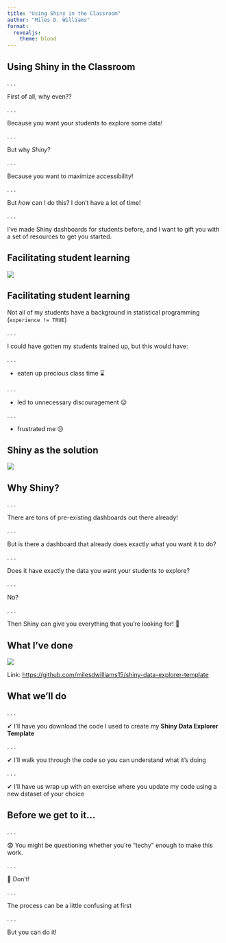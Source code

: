 ```yaml
---
title: "Using Shiny in the Classroom"
author: "Miles D. Williams"
format: 
  revealjs:
    theme: blood
---
```


## Using Shiny in the Classroom

. . .

First of all, why even??

. . .

Because you want your students to explore some data!

. . .

But why *Shiny*?

. . .

Because you want to maximize accessibility!

. . .

But *how* can I do this? I don't have a lot of time!

. . .

I've made Shiny dashboards for students before, and I want to gift you with a set of resources to get you started.

## Facilitating student learning

![](images/clipboard-2834861953.png)

## Facilitating student learning

Not all of my students have a background in statistical programming (`experience != TRUE`)

. . .

I could have gotten my students trained up, but this would have:

. . .

-   eaten up precious class time ⌛

. . .

-   led to unnecessary discouragement ☹

. . .

-   frustrated me 😣

## Shiny as the solution

![](images/clipboard-3012101217.png)

## Why Shiny?

. . .

There are tons of pre-existing dashboards out there already!

. . .

But is there a dashboard that already does exactly what you want it to do?

. . .

Does it have exactly the data you want your students to explore?

. . .

No?

. . .

Then Shiny can give you everything that you're looking for! 💪

## What I've done

![](images/clipboard-17884158.png)

Link: <https://github.com/milesdwilliams15/shiny-data-explorer-template>


## What we'll do

. . .

&#10004; I'll have you download the code I used to create my 
**Shiny Data Explorer Template** 

. . .

&#10004; I'll walk you through the code so you can understand what it's doing

. . .

&#10004; I'll have us wrap up with an exercise where you update my code using a new dataset of your choice

## Before we get to it...

. . .

&#128552; You might be questioning whether you're "techy" enough to make this work.

. . .

&#128721; Don't! 

. . .

The process can be a little confusing at first

. . .

But you can do it! 